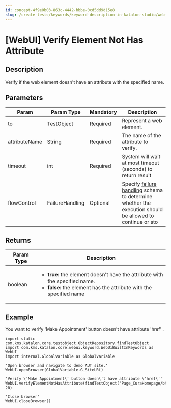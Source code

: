 ```yaml
---
id: concept-4f9e0b03-863c-4442-bbbe-0cd5dd9d15e8
slug: /create-tests/keywords/keyword-description-in-katalon-studio/web-ui-keywords/webui-verify-element-not-has-attribute
---
```


# \[WebUI\] Verify Element Not Has Attribute

## Description

Verify if the web element doesn't have an attribute with the specified name.

## Parameters

<table><tr><th>Param</th><th>Param Type</th><th>Mandatory</th><th>Description</th></tr><tbody><tr><td>to</td><td>TestObject</td><td>Required</td><td>Represent a web element.</td></tr><tr><td>attributeName</td><td>String</td><td>Required</td><td>The name of the attribute to verify.</td></tr><tr><td>timeout</td><td>int</td><td>Required</td><td>System will wait at most timeout (seconds) to return result</td></tr><tr><td>flowControl</td><td>FailureHandling</td><td>Optional</td><td>Specify <a href="/maintain/configure-failure-handling-settings-in-katalon-studio" >failure handling</a> schema to determine whether the execution should be allowed to continue or sto</td></tr></tbody></table>

## Returns

<table><tr><th>Param Type</th><th>Description</th></tr><tbody><tr><td>boolean</td><td><ul><li><strong>true:</strong> the element doesn't have the attribute with the specified name.</li><li><strong>false:</strong> the element has the attribute with the specified name</li></ul></td></tr></tbody></table>

## Example

You want to verify 'Make Appointment' button doesn't have attribute 'href' .

```
import static com.kms.katalon.core.testobject.ObjectRepository.findTestObject
import com.kms.katalon.core.webui.keyword.WebUiBuiltInKeywords as WebUI
import internal.GlobalVariable as GlobalVariable

'Open browser and navigate to demo AUT site.'
WebUI.openBrowser(GlobalVariable.G_SiteURL)

'Verify \'Make Appointment\' button doesn\'t have attribute \'href\''
WebUI.verifyElementNotHasAttribute(findTestObject('Page_CuraHomepage/btn_MakeAppointment'),'href', 20)

'Close browser'
WebUI.closeBrowser()

```